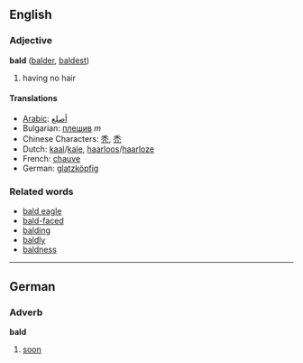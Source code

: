 ==English==

===Adjective===
'''bald''' ([[balder]], [[baldest]])

# having no hair

====Translations====
*[[Arabic]]: [[أصلع]]
*Bulgarian: [[плешив]] ''m''
*Chinese Characters: [[秃]], [[禿]]
*Dutch: [[kaal]]/[[kale]], [[haarloos]]/[[haarloze]]
*French: [[chauve]]
*German: [[glatzköpfig]]

===Related words===

*[[bald eagle]]
*[[bald-faced]]
*[[balding]]
*[[baldly]]
*[[baldness]]


----

==German==

===Adverb===
'''bald'''

# [[soon]]